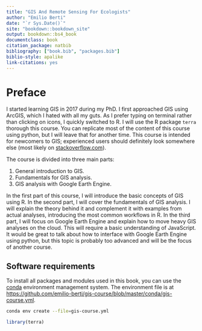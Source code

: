 ```yaml
---
title: "GIS And Remote Sensing For Ecologists"
author: "Emilio Berti"
date: "`r Sys.Date()`"
site: "bookdown::bookdown_site"
output: bookdown::bs4_book
documentclass: book
citation_package: natbib
bibliography: ["book.bib", "packages.bib"]
biblio-style: apalike
link-citations: yes
---
```


# Preface {-}

I started learning GIS in 2017 during my PhD.
I first approached GIS using ArcGIS, which I hated with all my guts.
As I prefer typing on terminal rather than clicking on icons, I quickly switched to R.
I will use the R package `terra` thorough this course.
You can replicate most of the content of this course using python, but I will leave that for another time.
This course is intended for newcomers to GIS; experienced users should definitely look somewhere else (most likely on [stackoverflow.com](https://stackoverflow.com)).

The course is divided into three main parts:

  1. General introduction to GIS.
  2. Fundamentals for GIS analysis.
  3. GIS analysis with Google Earth Engine.

In the first part of this course, I will introduce the basic concepts of GIS using R.
In the second part, I will cover the fundamentals of GIS analysis.
I will explain the theory behind it and complement it with examples from actual analyses, introducing the most common workflows in R.
In the third part, I will focus on Google Earth Engine and explain how to move heavy GIS analyses on the cloud.
This will require a basic understanding of JavaScript.
It would be great to talk about how to interface with Google Earth Engine using python, but this topic is probably too advanced and will be the focus of another course.

## Software requirements {-}

To install all packages and modules used in this book, you can use the [conda](https://docs.conda.io/en/latest) environment management system.
The environment file is at [https://github.com/emilio-berti/gis-course/blob/master/conda/gis-course.yml](https://github.com/emilio-berti/gis-course/conda/gis-course.yml).

```bash
conda env create --file=gis-course.yml
```

```r
library(terra)
```
